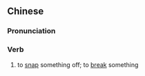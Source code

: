 {{also|折断}}
==Chinese==
{{zh-forms|s=折断}}

===Pronunciation===
{{zh-pron
|m=zhéduàn
|c=zit3 tyun5,zit3 dyun6
|cat=v
}}

===Verb===
{{zh-verb}}

# to [[snap]] something off; to [[break]] something